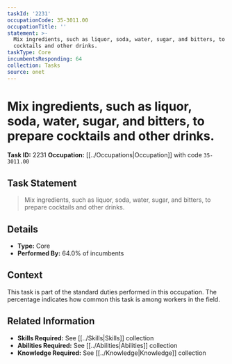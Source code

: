 ```yaml
---
taskId: '2231'
occupationCode: 35-3011.00
occupationTitle: ''
statement: >-
  Mix ingredients, such as liquor, soda, water, sugar, and bitters, to prepare
  cocktails and other drinks.
taskType: Core
incumbentsResponding: 64
collection: Tasks
source: onet
---
```

# Mix ingredients, such as liquor, soda, water, sugar, and bitters, to prepare cocktails and other drinks.

**Task ID:** 2231
**Occupation:** [[../Occupations|Occupation]] with code `35-3011.00`

## Task Statement

> Mix ingredients, such as liquor, soda, water, sugar, and bitters, to prepare cocktails and other drinks.

## Details

- **Type:** Core
- **Performed By:** 64.0% of incumbents

## Context

This task is part of the standard duties performed in this occupation. The percentage indicates how common this task is among workers in the field.

## Related Information

- **Skills Required:** See [[../Skills|Skills]] collection
- **Abilities Required:** See [[../Abilities|Abilities]] collection
- **Knowledge Required:** See [[../Knowledge|Knowledge]] collection
